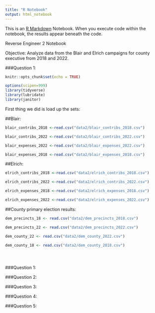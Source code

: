 ```yaml
---
title: "R Notebook"
output: html_notebook
---
```


This is an [R Markdown](http://rmarkdown.rstudio.com) Notebook. When you execute code within the notebook, the results appear beneath the code. 


Reverse Engineer 2 Notebook

Objective: Analyze data from the Blair and Elrich campaigns for county executive from 2018 and 2022.

###Question 1:

```r
knitr::opts_chunk$set(echo = TRUE)
```


```r
options(scipen=999)
library(tidyverse)
library(lubridate)
library(janitor)

```

First thing we did is load up the sets:

##Blair:

```r
blair_contribs_2018 <-read.csv("data2/blair_contribs_2018.csv")
```


```r
blair_contribs_2022 <-read.csv("data2/blair_contribs_2022.csv")
```

```r
blair_expenses_2022 <-read.csv("data2/blair_expenses_2022.csv")
```

```r
blair_expenses_2018 <-read.csv("data2/blair_expenses_2018.csv")
```

##Elrich:

```r
elrich_contribs_2018 <-read.csv("data2/elrich_contribs_2018.csv")
```

```r
elrich_contribs_2022 <-read.csv("data2/elrich_contribs_2022.csv")
```
 
```r
elrich_expenses_2018 <-read.csv("data2/elrich_expenses_2018.csv")
```

```r
elrich_expenses_2022 <-read.csv("data2/elrich_expenses_2022.csv")
```

##County primary election results:

```r
dem_precincts_18 <- read.csv("data2/dem_precincts_2018.csv")
```

```r
dem_precincts_22 <- read.csv("data2/dem_precincts_2022.csv")
```

```r
dem_county_22 <- read.csv("data2/dem_county_2022.csv")
```

```r
dem_county_18 <- read.csv("data2/dem_county_2018.csv")
```





```r

```

```r

```

```r

```




###Question 1:



###Question 2:



###Question 3:


###Question 4:


###Question 5:



